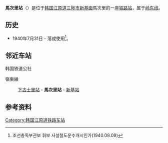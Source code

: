 {{朝鮮半島車站資訊
|公司色 = #0066b3
|文字色 = 
|站名 = 馬次里站<br />{{lang|en|Macha-ri}}
|圖片 =
|pxl = 
|圖片說明 =
|車站編號 = 
|前一站 = [[下古士里站|下古士里]]
|前一站距離 = 3.5
|後一站距離 = 5.4
|後一站 = [[新基站_(江原道)|新基]]
|距離 =121.2
|起點站 = [[荣州站|荣州]]
|所屬路線 = [[岭东线|岭东线]]
|諺文 = 마차리역
|朝鮮漢字 = 馬次里驛
|文觀部式 =Macha-ri-yeok 
|馬-賴式 =
|副站名 = 
|停站路線數 = 
|所屬公司 = [[韩国铁道公社|韩国铁道公社]]
|所在地 =[[江原道_(韩国)|江原道]][[三陟市|三陟市]][[新基面|新基面]]馬次里463
|車站構造 = 地面车站
|月台配置 = 1面2线
|啟用年月日 =1940年7月31日
|廢站年月日 = 
|上下車人次 =
|統計年度 =
|轉車 = 
|備註 = 
|全寬備註 = 
}}

'''馬次里站'''（{{kor|諺=마차리역|漢=馬次里驛|羅=Macha-ri yeok|f=y}}）是位于[[韩国|韩国]][[江原道_(韩国)|江原道]][[三陟市|三陟市]][[新基面|新基面]]馬次里的一座[[铁路站|铁路站]]，属于[[岭东线|岭东线]]。

== 历史 ==
*1940年7月31日 - 落成使用<ref>조선총독부관보 휘보 사설철도운수개시인가(1940.08.09)</ref>。

== 邻近车站 ==
;韩国铁道公社
嶺東線
:[[下古士里站|下古士里站]] - '''馬次里站''' - [[新基站_(江原道)|新基站]]

== 参考资料 ==
{{reflist}}

{{岭东线}}

[[Category:韩国江原道铁路车站|Category:韩国江原道铁路车站]]